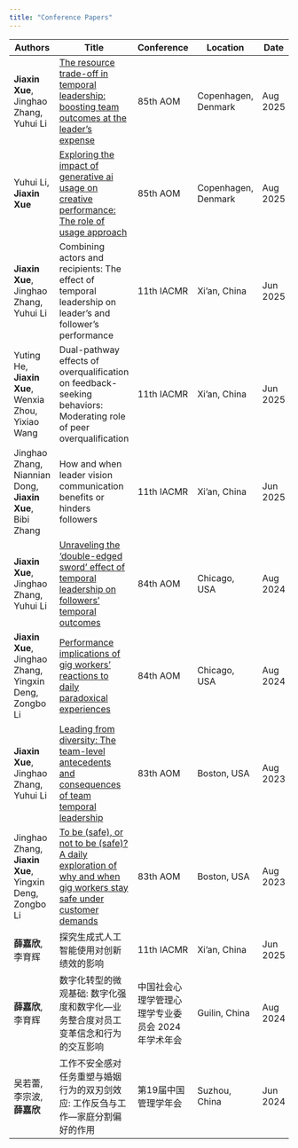 ```yaml
---
title: "Conference Papers"
---
```


| Authors                         | Title                                              | Conference               | Location     | Date       | Notes          |
|---------------------------------|----------------------------------------------------|--------------------------|--------------|------------|----------------|
| **Jiaxin Xue**, Jinghao Zhang, Yuhui Li       | [The resource trade-off in temporal leadership: boosting team outcomes at the leader’s expense](https://journals.aom.org/doi/10.5465/AMPROC.2025.15636abstract)                         | 85th AOM    | Copenhagen, Denmark  | Aug 2025   |  |
| Yuhui Li, **Jiaxin Xue**       | [Exploring the impact of generative ai usage on creative performance: The role of usage approach](https://journals.aom.org/doi/10.5465/AMPROC.2025.14791abstract)                         | 85th AOM    | Copenhagen, Denmark  | Aug 2025   |   |
| **Jiaxin Xue**, Jinghao Zhang, Yuhui Li       | Combining actors and recipients: The effect of temporal leadership on leader’s and follower’s performance                         | 11th IACMR    | Xi’an, China  | Jun 2025   |   |
| Yuting He, **Jiaxin Xue**, Wenxia Zhou, Yixiao Wang       | Dual-pathway effects of overqualification on feedback-seeking behaviors: Moderating role of peer overqualification                         | 11th IACMR    | Xi’an, China  | Jun 2025   |   |
| Jinghao Zhang, Niannian Dong, **Jiaxin Xue**, Bibi Zhang       |  How and when leader vision communication benefits or hinders followers                         | 11th IACMR    | Xi’an, China  | Jun 2025   |   |
| **Jiaxin Xue**, Jinghao Zhang, Yuhui Li       | [Unraveling the ‘double-edged sword’ effect of temporal leadership on followers’ temporal outcomes](https://journals.aom.org/doi/abs/10.5465/AMPROC.2024.35bp)                        | 84th AOM    | Chicago, USA  | Aug 2024   |Best Paper Nominee|
| **Jiaxin Xue**, Jinghao Zhang, Yingxin Deng, Zongbo Li       | [Performance implications of gig workers’ reactions to daily paradoxical experiences](https://journals.aom.org/doi/abs/10.5465/AMPROC.2024.17666abstract)                 | 84th AOM    | Chicago, USA  | Aug 2024   | |
| **Jiaxin Xue**, Jinghao Zhang, Yuhui Li       | [Leading from diversity: The team-level antecedents and consequences of team temporal leadership](https://journals.aom.org/doi/abs/10.5465/AMPROC.2023.13900abstract)                   | 83th AOM    | Boston, USA  | Aug 2023   | |
| Jinghao Zhang, **Jiaxin Xue**, Yingxin Deng, Zongbo Li       | [To be (safe), or not to be (safe)? A daily exploration of why and when gig workers stay safe under customer demands](https://journals.aom.org/doi/10.5465/AMPROC.2023.12094abstract)               | 83th AOM    | Boston, USA  | Aug 2023   | |
|**薛嘉欣**, 李育辉     | 探究生成式人工智能使用对创新绩效的影响                        | 11th IACMR    | Xi’an, China  | Jun 2025   | 最佳论文提名 |
|**薛嘉欣**, 李育辉     | 数字化转型的微观基础: 数字化强度和数字化—业务整合度对员工变革信念和行为的交互影响                      | 中国社会心理学管理心理学专业委员会 2024 年学术年会    | Guilin, China  | Aug 2024   |  |
|吴若蕾, 李宗波, **薛嘉欣**    | 工作不安全感对任务重塑与婚姻行为的双刃剑效应: 工作反刍与工作—家庭分割偏好的作用                 | 第19届中国管理学年会    | Suzhou, China  | Jun 2024   | 优秀论文 |